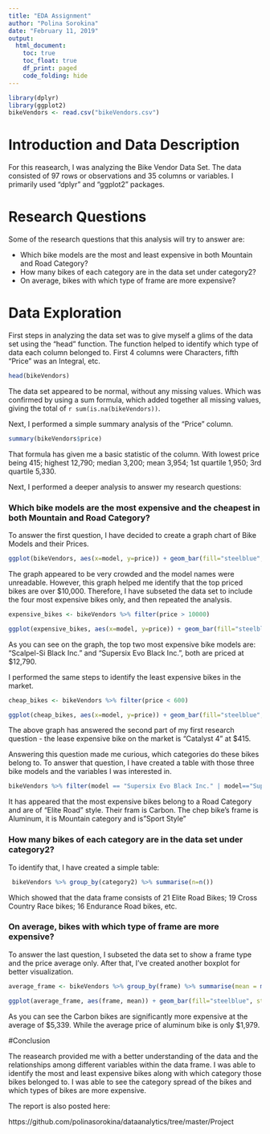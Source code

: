 ```yaml
---
title: "EDA Assignment"
author: "Polina Sorokina"
date: "February 11, 2019"
output: 
  html_document:
    toc: true
    toc_float: true
    df_print: paged
    code_folding: hide
---
```


```r

library(dplyr)
library(ggplot2)
bikeVendors <- read.csv("bikeVendors.csv")

```

# Introduction and Data Description

For this reasearch, I was analyzing the Bike Vendor Data Set. The data consisted of 97 rows or observations and 35 columns or variables. I primarily used "dplyr" and "ggplot2" packages.



# Research Questions

Some of the research questions that this analysis will try to answer are: 

* Which bike models are the most and least expensive in both Mountain and Road Category?
* How many bikes of each category are in the data set under category2?
* On average, bikes with which type of frame are more expensive?




# Data Exploration

First steps in analyzing the data set was to give myself a glims of the data set using the "head" function. The function helped to identify which type of data each column belonged to. First 4 columns were Characters, fifth "Price" was an Integral, etc. 


```r
head(bikeVendors)
```


The data set appeared to be normal, without any missing values. Which was confirmed by using a sum formula, which added together all missing values, giving the total of `r sum(is.na(bikeVendors))`. 


Next, I performed a simple summary analysis of the "Price" column.

```r
summary(bikeVendors$price)
```

That formula has given me a basic statistic of the column. With lowest price being 415; highest 12,790; median 3,200; mean 3,954; 1st quartile 1,950; 3rd quartile 5,330. 

Next, I performed a deeper analysis to answer my research questions:



### Which bike models are the most expensive and the cheapest in both Mountain and Road Category?

To answer the first question, I have decided to create a graph chart of Bike Models and their Prices. 

```r
ggplot(bikeVendors, aes(x=model, y=price)) + geom_bar(fill="steelblue", stat = "identity") + labs(title = "Figure 1 : Price Graph of All Bikes")

```

The graph appeared to be very crowded and the model names were unreadable. 
However, this graph helped me identify that the top priced bikes are over $10,000. Therefore, I have subseted the data set to include the four most expensive bikes only, and then repeated the analysis.


```r
expensive_bikes <- bikeVendors %>% filter(price > 10000)

ggplot(expensive_bikes, aes(x=model, y=price)) + geom_bar(fill="steelblue", stat = "identity") + geom_text(aes(label=price)) + labs(title = "Figure 2: Price Graph of the Most Expensive Bikes")
```

As you can see on the graph, the top two most expensive bike models are: "Scalpel-Si Black Inc." and "Supersix Evo Black Inc.", both are priced at $12,790. 

I performed the same steps to identify the least expensive bikes in the market.

```r
cheap_bikes <- bikeVendors %>% filter(price < 600)

ggplot(cheap_bikes, aes(x=model, y=price)) + geom_bar(fill="steelblue", stat = "identity") + geom_text(aes(label=price)) + labs(title = "Figure 3: Price Graph of the Least Expensive Bikes")
```

The above graph has answered the second part of my first research question - the lease expensive bike on the market is "Catalyst 4" at $415. 

Answering this question made me curious, which categories do these bikes belong to. To answer that question, I have created a table with those three bike models and the variables I was interested in.

```r
bikeVendors %>% filter(model == "Supersix Evo Black Inc." | model=="Supersix Evo Hi-Mod Team" | model=="Catalyst 4") %>% subset(select=c(model,category1,category2,frame))
```

It has appeared that the most expensive bikes belong to a Road Category and are of "Elite Road" style. Their fram is Carbon. The chep bike's frame is Aluminum, it is Mountain category and is"Sport Style"





###  How many bikes of each category are in the data set under category2?

To identify that, I have created a simple table: 

```r
 bikeVendors %>% group_by(category2) %>% summarise(n=n())
```

Which showed that the data frame consists of 21 Elite Road Bikes; 19 Cross Country Race bikes; 16 Endurance Road bikes, etc.




### On average, bikes with which type of frame are more expensive?

To answer the last question, I subseted the data set to show a frame type and the price average only. After that, I've created another boxplot for better visualization.

```r

average_frame <- bikeVendors %>% group_by(frame) %>% summarise(mean = mean(price))

ggplot(average_frame, aes(frame, mean)) + geom_bar(fill="steelblue", stat = "identity") + labs(title = "Figure 4: Average Price per Frame") + ylab("average price ($)") + geom_text(aes(label=mean))

```

As you can see the Carbon bikes are significantly more expensive at the average of $5,339. While the average price of aluminum bike is only $1,979. 




#Conclusion 

The reasearch provided me with a better understanding of the data and the relationships among different variables within the data frame. I was able to identify the most and least expensive bikes along with which category those bikes belonged to. 
I was able to see the category spread of the bikes and which types of bikes are more expensive. 

The report is also posted here:

https://github.com/polinasorokina/dataanalytics/tree/master/Project